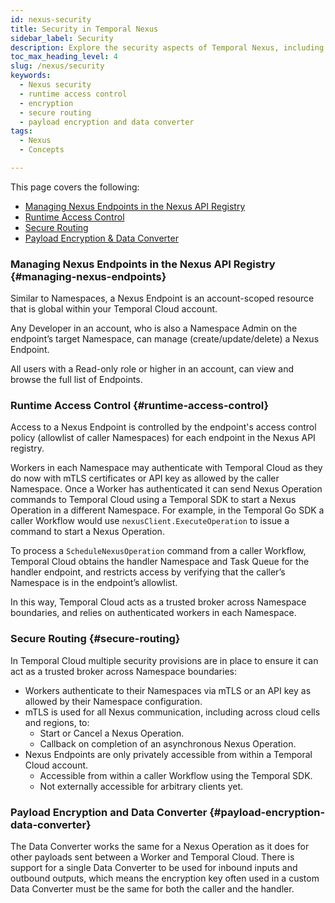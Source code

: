 ```yaml
---
id: nexus-security
title: Security in Temporal Nexus
sidebar_label: Security
description: Explore the security aspects of Temporal Nexus, including managing Nexus Endpoints, runtime access control, secure routing, and payload encryption to ensure safe and reliable cross-namespace operations.
toc_max_heading_level: 4
slug: /nexus/security
keywords:
  - Nexus security
  - runtime access control
  - encryption
  - secure routing
  - payload encryption and data converter
tags:
  - Nexus
  - Concepts

---
```


This page covers the following:

- [Managing Nexus Endpoints in the Nexus API Registry](#managing-nexus-endpoints)
- [Runtime Access Control](#runtime-access-control)
- [Secure Routing](#secure-routing)
- [Payload Encryption & Data Converter](#payload-encryption-data-converter)

### Managing Nexus Endpoints in the Nexus API Registry {#managing-nexus-endpoints}

Similar to Namespaces, a Nexus Endpoint is an account-scoped resource that is global within your Temporal Cloud account.

Any Developer in an account, who is also a Namespace Admin on the endpoint’s target Namespace, can manage (create/update/delete) a Nexus Endpoint.

All users with a Read-only role or higher in an account, can view and browse the full list of Endpoints.

### Runtime Access Control {#runtime-access-control}

Access to a Nexus Endpoint is controlled by the endpoint's access control policy (allowlist of caller Namespaces) for each endpoint in the Nexus API registry.

Workers in each Namespace may authenticate with Temporal Cloud as they do now with mTLS certificates or API key as allowed by the caller Namespace.
Once a Worker has authenticated it can send Nexus Operation commands to Temporal Cloud using a Temporal SDK to start a Nexus Operation in a different Namespace.
For example, in the Temporal Go SDK a caller Workflow would use `nexusClient.ExecuteOperation` to issue a command to start a Nexus Operation.

To process a `ScheduleNexusOperation` command from a caller Workflow, Temporal Cloud obtains the handler Namespace and Task Queue for the handler endpoint, and restricts access by verifying that the caller’s Namespace is in the endpoint’s allowlist.

In this way, Temporal Cloud acts as a trusted broker across Namespace boundaries, and relies on authenticated workers in each Namespace.

### Secure Routing {#secure-routing}

In Temporal Cloud multiple security provisions are in place to ensure it can act as a trusted broker across Namespace boundaries:

- Workers authenticate to their Namespaces via mTLS or an API key as allowed by their Namespace configuration.
- mTLS is used for all Nexus communication, including across cloud cells and regions, to:
  - Start or Cancel a Nexus Operation.
  - Callback on completion of an asynchronous Nexus Operation.
- Nexus Endpoints are only privately accessible from within a Temporal Cloud account.
  - Accessible from within a caller Workflow using the Temporal SDK.
  - Not externally accessible for arbitrary clients yet.

### Payload Encryption and Data Converter {#payload-encryption-data-converter}

The Data Converter works the same for a Nexus Operation as it does for other payloads sent between a Worker and Temporal Cloud.
There is support for a single Data Converter to be used for inbound inputs and outbound outputs, which means the encryption key often used in a custom Data Converter must be the same for both the caller and the handler.
